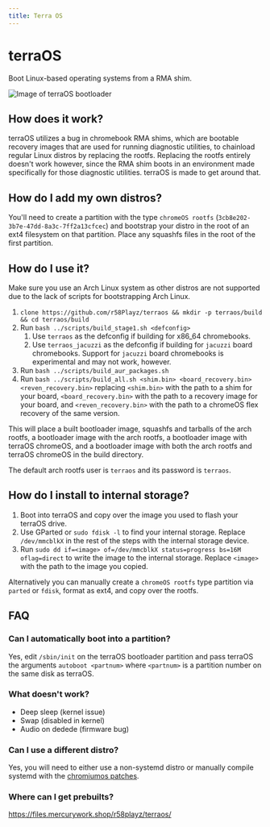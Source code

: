 ```yaml
---
title: Terra OS
---
```


# terraOS
Boot Linux-based operating systems from a RMA shim.

![Image of terraOS bootloader](/img/terraos.png)

## How does it work?
terraOS utilizes a bug in chromebook RMA shims, which are bootable recovery images that are used for running diagnostic utilities, to chainload regular Linux distros by replacing the rootfs. Replacing the rootfs entirely doesn't work however, since the RMA shim boots in an environment made specifically for those diagnostic utilities. terraOS is made to get around that. 

## How do I add my own distros?
You'll need to create a partition with the type `chromeOS rootfs` (`3cb8e202-3b7e-47dd-8a3c-7ff2a13cfcec`) and bootstrap your distro in the root of an ext4 filesystem on that partition. Place any squashfs files in the root of the first partition.

## How do I use it?
Make sure you use an Arch Linux system as other distros are not supported due to the lack of scripts for bootstrapping Arch Linux.
1. `clone https://github.com/r58Playz/terraos && mkdir -p terraos/build && cd terraos/build`
3. Run `bash ../scripts/build_stage1.sh <defconfig>`
    1. Use `terraos` as the defconfig if building for x86_64 chromebooks.
    2. Use `terraos_jacuzzi` as the defconfig if building for `jacuzzi` board chromebooks. Support for `jacuzzi` board chromebooks is experimental and may not work, however.
4. Run `bash ../scripts/build_aur_packages.sh`
5. Run `bash ../scripts/build_all.sh <shim.bin> <board_recovery.bin> <reven_recovery.bin>` replacing `<shim.bin>` with the path to a shim for your board, `<board_recovery.bin>` with the path to a recovery image for your board, and `<reven_recovery.bin>` with the path to a chromeOS flex recovery of the same version. 

This will place a built bootloader image, squashfs and tarballs of the arch rootfs, a bootloader image with the arch rootfs, a bootloader image with terraOS chromeOS, and a bootloader image with both the arch rootfs and terraOS chromeOS in the build directory.

The default arch rootfs user is `terraos` and its password is `terraos`.

## How do I install to internal storage?
1. Boot into terraOS and copy over the image you used to flash your terraOS drive.
2. Use GParted or `sudo fdisk -l` to find your internal storage. Replace `/dev/mmcblkX` in the rest of the steps with the internal storage device.
3. Run `sudo dd if=<image> of=/dev/mmcblkX status=progress bs=16M oflag=direct` to write the image to the internal storage. Replace `<image>` with the path to the image you copied.

Alternatively you can manually create a `chromeOS rootfs` type partition via `parted` or `fdisk`, format as ext4, and copy over the rootfs.

## FAQ

### Can I automatically boot into a partition?
Yes, edit `/sbin/init` on the terraOS bootloader partition and pass terraOS the arguments `autoboot <partnum>` where `<partnum>` is a partition number on the same disk as terraOS.

### What doesn't work?
- Deep sleep (kernel issue)
- Swap (disabled in kernel)
- Audio on dedede (firmware bug)

### Can I use a different distro?
Yes, you will need to either use a non-systemd distro or manually compile systemd with the [chromiumos patches](https://aur.archlinux.org/cgit/aur.git/tree/0002-Disable-mount_nofollow-for-ChromiumOS-kernels.patch?h=systemd-chromiumos).

### Where can I get prebuilts?
https://files.mercurywork.shop/r58playz/terraos/
